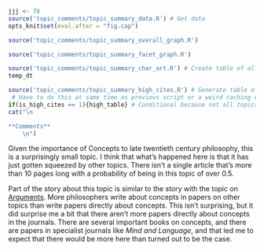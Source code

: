 ```r
jjj <- 78
source('topic_comments/topic_summary_data.R') # Get data
opts_knit$set(eval.after = "fig.cap")
```

```r
source('topic_comments/topic_summary_overall_graph.R')
```

```r
source('topic_comments/topic_summary_facet_graph.R')
```

```r
source('topic_comments/topic_summary_char_art.R') # Create table of all articles in topic
temp_dt
```

```r
source('topic_comments/topic_summary_high_cites.R') # Generate table of highly cited articles. 
 # Have to do this at same time as previous script or a weird caching error occurs.
if(is_high_cites == 1){high_table} # Conditional because not all topics have high cites
cat("\n

**Comments**
	\n")
```

Given the importance of Concepts to late twentieth century philosophy, this is a surprisingly small topic. I think that what's happened here is that it has just gotten squeezed by other topics. There isn't a single article that's more than 10 pages long with a probability of being in this topic of over 0.5.

Part of the story about this topic is similar to the story with the topic on [Arguments](#topic55). More philosophers write about concepts in papers on other topics than write papers directly about concepts. This isn't surprising, but it did surprise me a bit that there aren't more papers directly about concepts in the journals. There are several important books on concepts, and there are papers in specialist journals like _Mind and Language_, and that led me to expect that there would be more here than turned out to be the case.